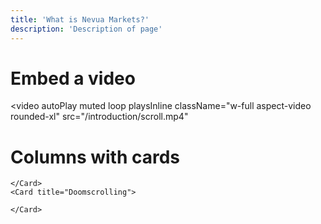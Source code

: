 ```yaml
---
title: 'What is Nevua Markets?'
description: 'Description of page'
---
```


# Embed a video

<video
  autoPlay
  muted
  loop
  playsInline
  className="w-full aspect-video rounded-xl"
  src="/introduction/scroll.mp4"
></video>


# Columns with cards

<Columns cols={2}>
    <Card>
    
    </Card>
    <Card title="Doomscrolling">
        
    </Card>
</Columns>